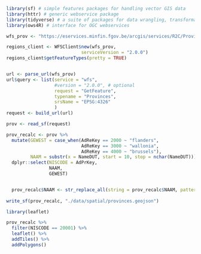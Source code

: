 ```r
library(sf) # simple features packages for handling vector GIS data
library(httr) # generic webservice package
library(tidyverse) # a suite of packages for data wrangling, transformation, plotting, ...
library(ows4R) # interface for OGC webservices
```

```r
wfs_prov <- "https://eservices.minfin.fgov.be/arcgis/services/R2C/Provinces/MapServer/WFSServer"

regions_client <- WFSClient$new(wfs_prov, 
                            serviceVersion = "2.0.0")
regions_client$getFeatureTypes(pretty = TRUE)


url <- parse_url(wfs_prov)
url$query <- list(service = "wfs",
                  #version = "2.0.0", # optional
                  request = "GetFeature",
                  typename = "Provinces",
                  srsName = "EPSG:4326"
                  )
request <- build_url(url)

prov <- read_sf(request) 

prov_recalc <- prov %>% 
  mutate(GEWEST = case_when(AdReKey == 2000 ~ "flanders",
                            AdReKey == 3000 ~ "wallonia",
                            AdReKey == 4000 ~ "brussels"),
         NAAM = substr(x = NameDUT, start = 10, stop = nchar(NameDUT))) %>% 
  dplyr::select(NISCODE = AdPrKey,
                NAAM,
                GEWEST)


  prov_recalc$NAAM <- str_replace_all(string = prov_recalc$NAAM, pattern = fixed(" "), replacement = "")
  
write_sf(prov_recalc, "./data/spatial/provinces.geojson")
```

```r
library(leaflet)

prov_recalc %>% 
  filter(NISCODE == 20001) %>% 
  leaflet() %>% 
  addTiles() %>% 
  addPolygons()
```

